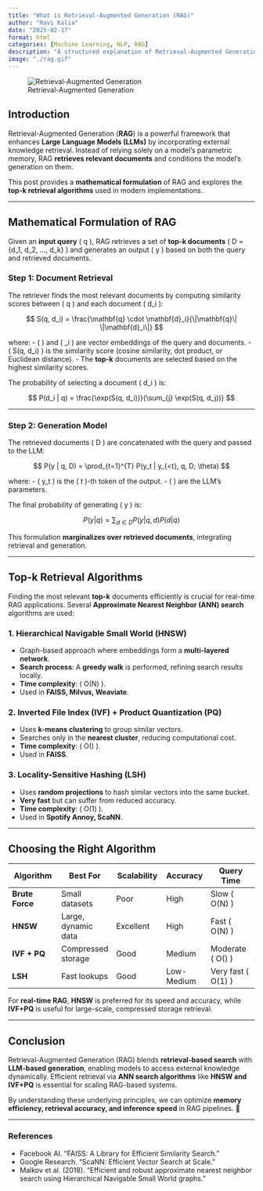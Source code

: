 ```yaml
---
title: "What is Retrieval-Augmented Generation (RAG)"
author: "Ravi Kalia"
date: "2025-02-17" 
format: html
categories: [Machine Learning, NLP, RAG]
description: "A structured explanation of Retrieval-Augmented Generation (RAG), its formulation, and the algorithms behind top-k retrieval."
image: "./rag.gif"
---
```


![Retrieval-Augmented Generation](./rag.gif)

## Introduction

Retrieval-Augmented Generation (**RAG**) is a powerful framework that enhances **Large Language Models (LLMs)** by incorporating external knowledge retrieval. Instead of relying solely on a model’s parametric memory, RAG **retrieves relevant documents** and conditions the model’s generation on them.

This post provides a **mathematical formulation** of RAG and explores the **top-k retrieval algorithms** used in modern implementations.

---

## Mathematical Formulation of RAG

Given an **input query** \( q \), RAG retrieves a set of **top-k documents** \( D = \{d_1, d_2, ..., d_k\} \) and generates an output \( y \) based on both the query and retrieved documents.

### **Step 1: Document Retrieval**
The retriever finds the most relevant documents by computing similarity scores between \( q \) and each document \( d_i \):

$$
S(q, d_i) = \frac{\mathbf{q} \cdot \mathbf{d}_i}{\|\mathbf{q}\| \|\mathbf{d}_i\|}
$$

where:
- \( \mathbf{q} \) and \( \mathbf{d}_i \) are vector embeddings of the query and documents.
- \( S(q, d_i) \) is the similarity score (cosine similarity, dot product, or Euclidean distance).
- The **top-k** documents are selected based on the highest similarity scores.

The probability of selecting a document \( d_i \) is:

$$
P(d_i | q) = \frac{\exp(S(q, d_i))}{\sum_{j} \exp(S(q, d_j))}
$$

---

### **Step 2: Generation Model**
The retrieved documents \( D \) are concatenated with the query and passed to the LLM:

$$
P(y | q, D) = \prod_{t=1}^{T} P(y_t | y_{<t}, q, D; \theta)
$$

where:
- \( y_t \) is the \( t \)-th token of the output.
- \( \theta \) are the LLM’s parameters.

The final probability of generating \( y \) is:

$$
P(y | q) = \sum_{d \in D} P(y | q, d) P(d | q)
$$

This formulation **marginalizes over retrieved documents**, integrating retrieval and generation.

---

## Top-k Retrieval Algorithms

Finding the most relevant **top-k** documents efficiently is crucial for real-time RAG applications. Several **Approximate Nearest Neighbor (ANN) search** algorithms are used:

### **1. Hierarchical Navigable Small World (HNSW)**
- Graph-based approach where embeddings form a **multi-layered network**.
- **Search process**: A **greedy walk** is performed, refining search results locally.
- **Time complexity**: \( O(\log N) \).
- Used in **FAISS, Milvus, Weaviate**.

### **2. Inverted File Index (IVF) + Product Quantization (PQ)**
- Uses **k-means clustering** to group similar vectors.
- Searches only in the **nearest cluster**, reducing computational cost.
- **Time complexity**: \( O(\sqrt{N}) \).
- Used in **FAISS**.

### **3. Locality-Sensitive Hashing (LSH)**
- Uses **random projections** to hash similar vectors into the same bucket.
- **Very fast** but can suffer from reduced accuracy.
- **Time complexity**: \( O(1) \).
- Used in **Spotify Annoy, ScaNN**.

---

## Choosing the Right Algorithm

| Algorithm  | Best For | Scalability | Accuracy | Query Time |
|------------|---------|------------|----------|------------|
| **Brute Force**  | Small datasets | Poor | High | Slow \( O(N) \) |
| **HNSW**  | Large, dynamic data | Excellent | High | Fast \( O(\log N) \) |
| **IVF + PQ**  | Compressed storage | Good | Medium | Moderate \( O(\sqrt{N}) \) |
| **LSH**  | Fast lookups | Good | Low-Medium | Very fast \( O(1) \) |

For **real-time RAG**, **HNSW** is preferred for its speed and accuracy, while **IVF+PQ** is useful for large-scale, compressed storage retrieval.

---

## Conclusion

Retrieval-Augmented Generation (RAG) blends **retrieval-based search** with **LLM-based generation**, enabling models to access external knowledge dynamically. Efficient retrieval via **ANN search algorithms** like **HNSW and IVF+PQ** is essential for scaling RAG-based systems.

By understanding these underlying principles, we can optimize **memory efficiency, retrieval accuracy, and inference speed** in RAG pipelines. 🚀

---

### **References**
- Facebook AI. "FAISS: A Library for Efficient Similarity Search."
- Google Research. "ScaNN: Efficient Vector Search at Scale."
- Malkov et al. (2018). "Efficient and robust approximate nearest neighbor search using Hierarchical Navigable Small World graphs."

